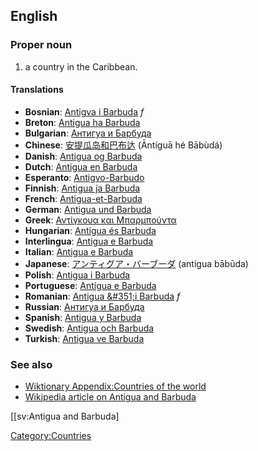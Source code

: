 {{wikipedia}}
==English==


===Proper noun===

# a country in the Caribbean. 

====Translations====
*'''Bosnian''': [[Antigva i Barbuda]] ''f''
*'''Breton''': [[Antigua ha Barbuda]]
*'''Bulgarian''': [[Антигуа и Барбуда]]
*'''Chinese''': [[安提瓜岛和巴布达]] (Āntíguā hé Bābùdá)
*'''Danish''': [[Antigua og Barbuda]]
*'''Dutch''': [[Antigua en Barbuda]]
*'''Esperanto''': [[Antigvo-Barbudo]]
*'''Finnish''': [[Antigua ja Barbuda]]
*'''French''': [[Antigua-et-Barbuda]]
*'''German''': [[Antigua und Barbuda]]
*'''Greek''': [[Αντίγκουα και Μπαρμπούντα]]
*'''Hungarian''': [[Antigua és Barbuda]]
*'''Interlingua''': [[Antigua e Barbuda]]
*'''Italian''': [[Antigua e Barbuda]]
*'''Japanese''': [[アンティグア・バーブーダ]] (antigua bābūda)
*'''Polish''': [[Antigua i Barbuda]]
*'''Portuguese''': [[Antígua e Barbuda]]
*'''Romanian''': [[Antigua &#351;i Barbuda]] ''f''
*'''Russian''': [[Антигуа и Барбуда]]
*'''Spanish''': [[Antigua y Barbuda]]
*'''Swedish''': [[Antigua och Barbuda]]
*'''Turkish''': [[Antigua ve Barbuda]]

===See also===
*[[Wiktionary Appendix:Countries of the world]]
*[[w:Antigua and Barbuda|Wikipedia article on Antigua and Barbuda]]
[[Category:Countries]]

[[sv:Antigua and Barbuda]